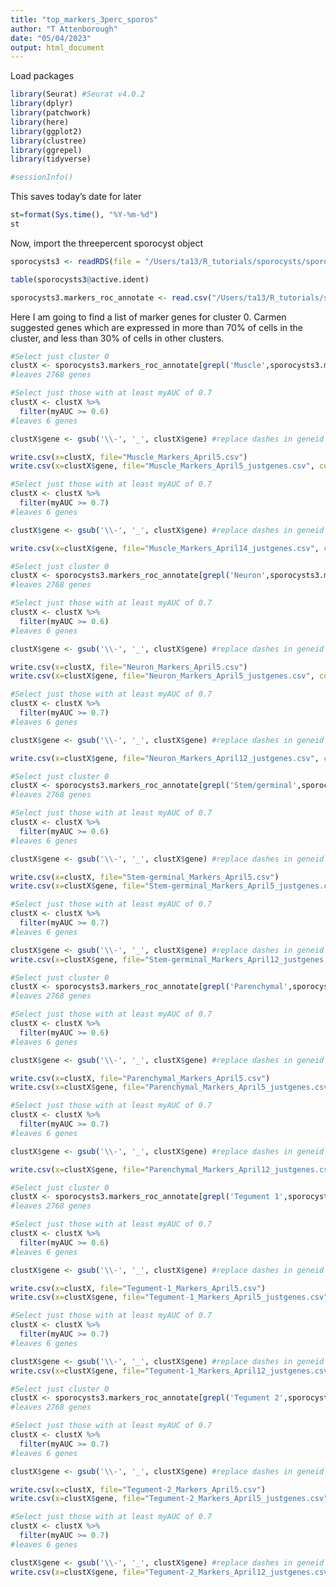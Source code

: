 ```yaml
---
title: "top_markers_3perc_sporos"
author: "T Attenborough"
date: "05/04/2023"
output: html_document
---
```


Load packages
```r
library(Seurat) #Seurat v4.0.2
library(dplyr)
library(patchwork)
library(here)
library(ggplot2)
library(clustree)
library(ggrepel)
library(tidyverse)

#sessionInfo()

```

This saves today's date for later
```r
st=format(Sys.time(), "%Y-%m-%d") 
st
```

Now, import the threepercent sporocyst object
```r
sporocysts3 <- readRDS(file = "/Users/ta13/R_tutorials/sporocysts/sporocysts3.rds")
```

```r
table(sporocysts3@active.ident)
```

```r
sporocysts3.markers_roc_annotate <- read.csv("/Users/ta13/R_tutorials/sporocysts/sporocysts3.markers_roc_annotate_2022-07-18.csv", stringsAsFactors = FALSE, header = TRUE) #import the marker data from somule papaer

```

Here I am going to find a list of marker genes for cluster 0. Carmen suggested genes which are expressed in more than 70% of cells in the cluster, and less than 30% of cells in other clusters.

```r
#Select just cluster 0
clustX <- sporocysts3.markers_roc_annotate[grepl('Muscle',sporocysts3.markers_roc_annotate$cluster),]
#leaves 2768 genes

#Select just those with at least myAUC of 0.7
clustX <- clustX %>%
  filter(myAUC >= 0.6)
#leaves 6 genes

clustX$gene <- gsub('\\-', '_', clustX$gene) #replace dashes in geneid with underscores

write.csv(x=clustX, file="Muscle_Markers_April5.csv")
write.csv(x=clustX$gene, file="Muscle_Markers_April5_justgenes.csv", col.names=FALSE)

#Select just those with at least myAUC of 0.7
clustX <- clustX %>%
  filter(myAUC >= 0.7)
#leaves 6 genes

clustX$gene <- gsub('\\-', '_', clustX$gene) #replace dashes in geneid with underscores

write.csv(x=clustX$gene, file="Muscle_Markers_April14_justgenes.csv", col.names=FALSE)
```

```r
#Select just cluster 0
clustX <- sporocysts3.markers_roc_annotate[grepl('Neuron',sporocysts3.markers_roc_annotate$cluster),]
#leaves 2768 genes

#Select just those with at least myAUC of 0.7
clustX <- clustX %>%
  filter(myAUC >= 0.6)
#leaves 6 genes

clustX$gene <- gsub('\\-', '_', clustX$gene) #replace dashes in geneid with underscores

write.csv(x=clustX, file="Neuron_Markers_April5.csv")
write.csv(x=clustX$gene, file="Neuron_Markers_April5_justgenes.csv", col.names=FALSE)

#Select just those with at least myAUC of 0.7
clustX <- clustX %>%
  filter(myAUC >= 0.7)
#leaves 6 genes

clustX$gene <- gsub('\\-', '_', clustX$gene) #replace dashes in geneid with underscores

write.csv(x=clustX$gene, file="Neuron_Markers_April12_justgenes.csv", col.names=FALSE)
```

```r
#Select just cluster 0
clustX <- sporocysts3.markers_roc_annotate[grepl('Stem/germinal',sporocysts3.markers_roc_annotate$cluster),]
#leaves 2768 genes

#Select just those with at least myAUC of 0.7
clustX <- clustX %>%
  filter(myAUC >= 0.6)
#leaves 6 genes

clustX$gene <- gsub('\\-', '_', clustX$gene) #replace dashes in geneid with underscores

write.csv(x=clustX, file="Stem-germinal_Markers_April5.csv")
write.csv(x=clustX$gene, file="Stem-germinal_Markers_April5_justgenes.csv", col.names=FALSE)

#Select just those with at least myAUC of 0.7
clustX <- clustX %>%
  filter(myAUC >= 0.7)
#leaves 6 genes

clustX$gene <- gsub('\\-', '_', clustX$gene) #replace dashes in geneid with underscores
write.csv(x=clustX$gene, file="Stem-germinal_Markers_April12_justgenes.csv", col.names=FALSE)
```

```r
#Select just cluster 0
clustX <- sporocysts3.markers_roc_annotate[grepl('Parenchymal',sporocysts3.markers_roc_annotate$cluster),]
#leaves 2768 genes

#Select just those with at least myAUC of 0.7
clustX <- clustX %>%
  filter(myAUC >= 0.6)
#leaves 6 genes

clustX$gene <- gsub('\\-', '_', clustX$gene) #replace dashes in geneid with underscores

write.csv(x=clustX, file="Parenchymal_Markers_April5.csv")
write.csv(x=clustX$gene, file="Parenchymal_Markers_April5_justgenes.csv", col.names=FALSE)

#Select just those with at least myAUC of 0.7
clustX <- clustX %>%
  filter(myAUC >= 0.7)
#leaves 6 genes

clustX$gene <- gsub('\\-', '_', clustX$gene) #replace dashes in geneid with underscores

write.csv(x=clustX$gene, file="Parenchymal_Markers_April12_justgenes.csv", col.names=FALSE)
```

```r
#Select just cluster 0
clustX <- sporocysts3.markers_roc_annotate[grepl('Tegument 1',sporocysts3.markers_roc_annotate$cluster),]
#leaves 2768 genes

#Select just those with at least myAUC of 0.7
clustX <- clustX %>%
  filter(myAUC >= 0.6)
#leaves 6 genes

clustX$gene <- gsub('\\-', '_', clustX$gene) #replace dashes in geneid with underscores

write.csv(x=clustX, file="Tegument-1_Markers_April5.csv")
write.csv(x=clustX$gene, file="Tegument-1_Markers_April5_justgenes.csv", col.names=FALSE)

#Select just those with at least myAUC of 0.7
clustX <- clustX %>%
  filter(myAUC >= 0.7)
#leaves 6 genes

clustX$gene <- gsub('\\-', '_', clustX$gene) #replace dashes in geneid with underscores
write.csv(x=clustX$gene, file="Tegument-1_Markers_April12_justgenes.csv", col.names=FALSE)
```

```r
#Select just cluster 0
clustX <- sporocysts3.markers_roc_annotate[grepl('Tegument 2',sporocysts3.markers_roc_annotate$cluster),]
#leaves 2768 genes

#Select just those with at least myAUC of 0.7
clustX <- clustX %>%
  filter(myAUC >= 0.7)
#leaves 6 genes

clustX$gene <- gsub('\\-', '_', clustX$gene) #replace dashes in geneid with underscores

write.csv(x=clustX, file="Tegument-2_Markers_April5.csv")
write.csv(x=clustX$gene, file="Tegument-2_Markers_April5_justgenes.csv", col.names=FALSE)

#Select just those with at least myAUC of 0.7
clustX <- clustX %>%
  filter(myAUC >= 0.7)
#leaves 6 genes

clustX$gene <- gsub('\\-', '_', clustX$gene) #replace dashes in geneid with underscores
write.csv(x=clustX$gene, file="Tegument-2_Markers_April12_justgenes.csv", col.names=FALSE)
```

